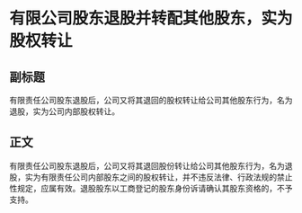 # 有限公司股东退股并转配其他股东，实为股权转让
## 副标题
有限责任公司股东退股后，公司又将其退回的股权转让给公司其他股东行为，名为退股，实为公司内部股权转让。
## 正文
有限责任公司股东退股后，公司又将其退回股份转让给公司其他股东行为，名为退股，实为有限责任公司内部股东之间的股权转让，并不违反法律、行政法规的禁止性规定，应属有效。退股股东以工商登记的股东身份诉请确认其股东资格的，不予支持。